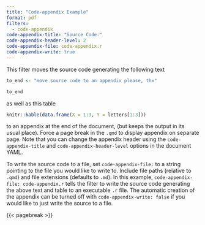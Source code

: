```yaml
---
title: "Code-appendix Example"
format: pdf
filters:
  - code-appendix
code-appendix-title: "Source Code:"
code-appendix-header-level: 2
code-appendix-file: code-appendix.r
code-appendix-write: true
---
```


This filter moves the source code generating the following text

```r
to_end <- "move source code to an appendix please, thx"

to_end
```

as well as this table

```r
knitr::kable(data.frame(X = 1:3, Y = letters[1:3]))
```


to an appendix at the end of the document, (but keeps the output in its usual place).
Force a page break in the `.qmd` to display appendix on separate page. Note that 
you can change the appendix header using the `code-appendix-title` and 
`code-appendix-header-level` options in the document YAML. 

To write the source code to a file, set `code-appendix-file:` to a string pointing to
the file you would like to write to. Include file paths (relative to `.qmd`) and
file extensions (defaults to `.md`). In this example, `code-appendix-file: code-appendix.r`
tells the filter to write the source code generating the above text and table
to an executable `.r` file. The automatic creation of the appendix can be turned
off with `code-appendix-write: false` if you would like to just write the source 
to a file.

{{< pagebreak >}}

